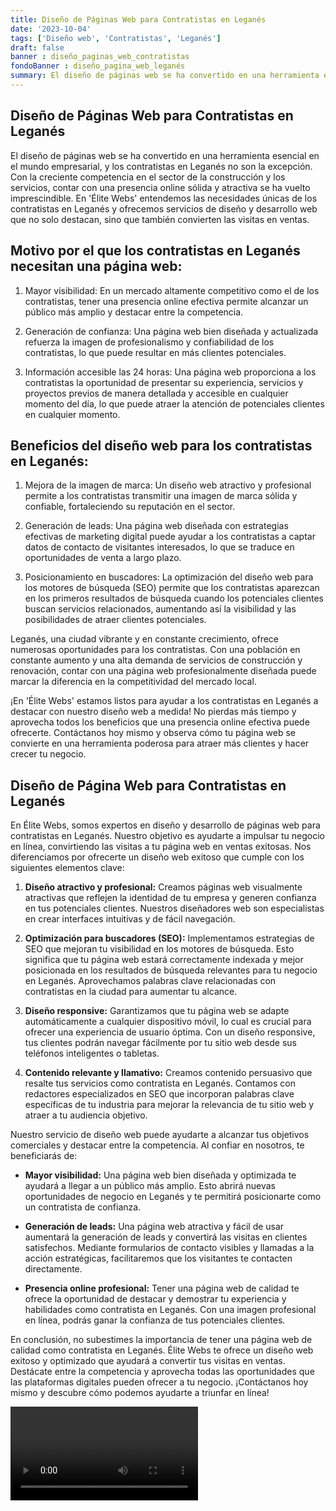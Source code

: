```yaml
---
title: Diseño de Páginas Web para Contratistas en Leganés
date: '2023-10-04'
tags: ['Diseño web', 'Contratistas', 'Leganés']
draft: false
banner : diseño_paginas_web_contratistas
fondoBanner : diseño_pagina_web_leganés
summary: El diseño de páginas web se ha convertido en una herramienta esencial en el mundo empresarial, y los contratistas en Leganés no son la excepción. Con la creciente competencia en el sector de la construcción y los servicios, contar con una presencia online sólida y atractiva se ha vuelto imprescindible. En 'Élite Webs' entendemos las necesidades únicas de los contratistas en Leganés y ofrecemos servicios de diseño y desarrollo web que no solo destacan, sino que también convierten las visitas en ventas.
---
```


## Diseño de Páginas Web para Contratistas en Leganés

El diseño de páginas web se ha convertido en una herramienta esencial en el mundo empresarial, y los contratistas en Leganés no son la excepción. Con la creciente competencia en el sector de la construcción y los servicios, contar con una presencia online sólida y atractiva se ha vuelto imprescindible. En 'Élite Webs' entendemos las necesidades únicas de los contratistas en Leganés y ofrecemos servicios de diseño y desarrollo web que no solo destacan, sino que también convierten las visitas en ventas.

## Motivo por el que los contratistas en Leganés necesitan una página web:

1. Mayor visibilidad: En un mercado altamente competitivo como el de los contratistas, tener una presencia online efectiva permite alcanzar un público más amplio y destacar entre la competencia.

2. Generación de confianza: Una página web bien diseñada y actualizada refuerza la imagen de profesionalismo y confiabilidad de los contratistas, lo que puede resultar en más clientes potenciales.

3. Información accesible las 24 horas: Una página web proporciona a los contratistas la oportunidad de presentar su experiencia, servicios y proyectos previos de manera detallada y accesible en cualquier momento del día, lo que puede atraer la atención de potenciales clientes en cualquier momento.

## Beneficios del diseño web para los contratistas en Leganés:

1. Mejora de la imagen de marca: Un diseño web atractivo y profesional permite a los contratistas transmitir una imagen de marca sólida y confiable, fortaleciendo su reputación en el sector.

2. Generación de leads: Una página web diseñada con estrategias efectivas de marketing digital puede ayudar a los contratistas a captar datos de contacto de visitantes interesados, lo que se traduce en oportunidades de venta a largo plazo.

3. Posicionamiento en buscadores: La optimización del diseño web para los motores de búsqueda (SEO) permite que los contratistas aparezcan en los primeros resultados de búsqueda cuando los potenciales clientes buscan servicios relacionados, aumentando así la visibilidad y las posibilidades de atraer clientes potenciales.

Leganés, una ciudad vibrante y en constante crecimiento, ofrece numerosas oportunidades para los contratistas. Con una población en constante aumento y una alta demanda de servicios de construcción y renovación, contar con una página web profesionalmente diseñada puede marcar la diferencia en la competitividad del mercado local.

¡En 'Élite Webs' estamos listos para ayudar a los contratistas en Leganés a destacar con nuestro diseño web a medida! No pierdas más tiempo y aprovecha todos los beneficios que una presencia online efectiva puede ofrecerte. Contáctanos hoy mismo y observa cómo tu página web se convierte en una herramienta poderosa para atraer más clientes y hacer crecer tu negocio.

<GifSeo />

<Cta />

## Diseño de Página Web para Contratistas en Leganés

En Élite Webs, somos expertos en diseño y desarrollo de páginas web para contratistas en Leganés. Nuestro objetivo es ayudarte a impulsar tu negocio en línea, convirtiendo las visitas a tu página web en ventas exitosas. Nos diferenciamos por ofrecerte un diseño web exitoso que cumple con los siguientes elementos clave:

1. **Diseño atractivo y profesional:** Creamos páginas web visualmente atractivas que reflejen la identidad de tu empresa y generen confianza en tus potenciales clientes. Nuestros diseñadores web son especialistas en crear interfaces intuitivas y de fácil navegación.

2. **Optimización para buscadores (SEO):** Implementamos estrategias de SEO que mejoran tu visibilidad en los motores de búsqueda. Esto significa que tu página web estará correctamente indexada y mejor posicionada en los resultados de búsqueda relevantes para tu negocio en Leganés. Aprovechamos palabras clave relacionadas con contratistas en la ciudad para aumentar tu alcance.

3. **Diseño responsive:** Garantizamos que tu página web se adapte automáticamente a cualquier dispositivo móvil, lo cual es crucial para ofrecer una experiencia de usuario óptima. Con un diseño responsive, tus clientes podrán navegar fácilmente por tu sitio web desde sus teléfonos inteligentes o tabletas.

4. **Contenido relevante y llamativo:** Creamos contenido persuasivo que resalte tus servicios como contratista en Leganés. Contamos con redactores especializados en SEO que incorporan palabras clave específicas de tu industria para mejorar la relevancia de tu sitio web y atraer a tu audiencia objetivo.

Nuestro servicio de diseño web puede ayudarte a alcanzar tus objetivos comerciales y destacar entre la competencia. Al confiar en nosotros, te beneficiarás de:

- **Mayor visibilidad:** Una página web bien diseñada y optimizada te ayudará a llegar a un público más amplio. Esto abrirá nuevas oportunidades de negocio en Leganés y te permitirá posicionarte como un contratista de confianza.

- **Generación de leads:** Una página web atractiva y fácil de usar aumentará la generación de leads y convertirá las visitas en clientes satisfechos. Mediante formularios de contacto visibles y llamadas a la acción estratégicas, facilitaremos que los visitantes te contacten directamente.

- **Presencia online profesional:** Tener una página web de calidad te ofrece la oportunidad de destacar y demostrar tu experiencia y habilidades como contratista en Leganés. Con una imagen profesional en línea, podrás ganar la confianza de tus potenciales clientes.

En conclusión, no subestimes la importancia de tener una página web de calidad como contratista en Leganés. Élite Webs te ofrece un diseño web exitoso y optimizado que ayudará a convertir tus visitas en ventas. Destácate entre la competencia y aprovecha todas las oportunidades que las plataformas digitales pueden ofrecer a tu negocio. ¡Contáctanos hoy mismo y descubre cómo podemos ayudarte a triunfar en línea!

<Video />

<CtaBot job='Contratistas' city='Leganés'/>

<Gmaps query='Leganés+españa+maps' />